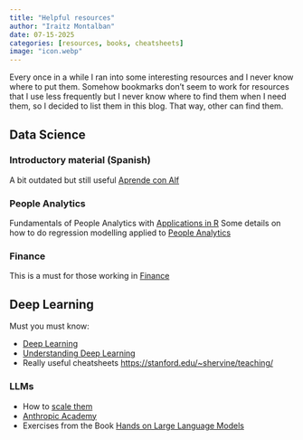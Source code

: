 ```yaml
---
title: "Helpful resources"
author: "Iraitz Montalban"
date: 07-15-2025
categories: [resources, books, cheatsheets]
image: "icon.webp"
---
```


Every once in a while I ran into some interesting resources and I never know where to put them. Somehow bookmarks don't seem to work for resources that I use less frequently but I never know where to find them when I need them, so I decided to list them in this blog. That way, other can find them.

## Data Science

### Introductory material (Spanish)

A bit outdated but still useful [Aprende con Alf](https://aprendeconalf.es/)

### People Analytics

Fundamentals of People Analytics with [Applications in R](https://link.springer.com/book/10.1007/978-3-031-28674-2)
Some details on how to do regression modelling applied to [People Analytics](https://peopleanalytics-regression-book.org/)

### Finance

This is a must for those working in [Finance](https://www.tidy-finance.org/python/)

## Deep Learning

Must you must know:

* [Deep Learning](https://www.deeplearningbook.org/)
* [Understanding Deep Learning](https://udlbook.github.io/udlbook/)
* Really useful cheatsheets [https://stanford.edu/~shervine/teaching/](https://stanford.edu/~shervine/teaching/)

### LLMs

* How to [scale them](https://jax-ml.github.io/scaling-book/)
* [Anthropic Academy](https://www.anthropic.com/learn)
* Exercises from the Book [Hands on Large Language Models](https://github.com/HandsOnLLM/Hands-On-Large-Language-Models)
